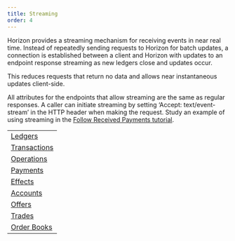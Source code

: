 ```yaml
---
title: Streaming
order: 4
---
```


Horizon provides a streaming mechanism for receiving events in near real time. Instead of repeatedly sending requests to Horizon for batch updates, a connection is established between a client and Horizon with updates to an endpoint response streaming as new ledgers close and updates occur.

This reduces requests that return no data and allows near instantaneous updates client-side.

All attributes for the endpoints that allow streaming are the same as regular responses. A caller can initiate streaming by setting ‘Accept: text/event-stream’ in the HTTP header when making the request. Study an example of using streaming in the [Follow Received Payments tutorial](../../tutorials/follow-received-payments.mdx).

<MethodTable title="Endpoints with Streaming">

|                                                         |
| ------------------------------------------------------- |
| [Ledgers](../resources/ledgers/overview.mdx)            |
| [Transactions](../resources/transactions/overview.mdx)  |
| [Operations](../resources/operations/overview.mdx)      |
| [Payments](../resources/operations/payments.mdx)        |
| [Effects](../resources/effects/overview.mdx)            |
| [Accounts](../resources/accounts/overview.mdx)          |
| [Offers](../resources/offers/overview.mdx)              |
| [Trades](../resources/trades/overview.mdx)              |
| [Order Books](../aggregations/order-books/overview.mdx) |

</MethodTable>
